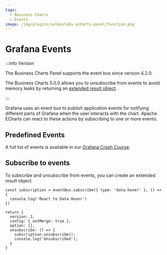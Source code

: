 ```yaml
---
tags:
  - Business Charts
  - Events
image: /img/plugins/volkovlabs-echarts-panel/function.png
---
```



# Grafana Events

:::info Version

The Business Charts Panel supports the event bus since version 4.2.0.

The Business Charts 5.0.0 allows you to unsubscribe from events to avoid memory leaks by returning an [extended result object](../extended).

:::

Grafana uses an event bus to publish application events for notifying different parts of Grafana when the user interacts with the chart. Apache ECharts can react to these actions by subscribing to one or more events.

## Predefined Events

A full list of events is available in our [Grafana Crash Course](/grafana/developer/eventbus).

## Subscribe to events

To subscribe and unsubscribe from events, you can create an extended result object.

```
const subscription = eventBus.subscribe({ type: 'data-hover' }, () => {
  console.log('React to Data Hover')
})

return {
  version: 2,
  config: { notMerge: true },
  option: {},
  unsubscribe: () => {
    subscription.unsubscribe();
    console.log('Unsubscribed');
  }
}
```
